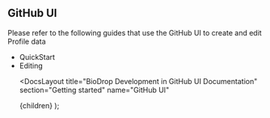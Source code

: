 
## GitHub UI

Please refer to the following guides that use the GitHub UI to create and edit Profile data

- <Link href="/docs/quickstart-json">QuickStart</Link>
- <Link href="/docs/how-to-guides/editing-json">Editing</Link>

  <DocsLayout
    title="BioDrop Development in GitHub UI Documentation"
    section="Getting started"
    name="GitHub UI"
  >
    {children}
  </DocsLayout>
);

